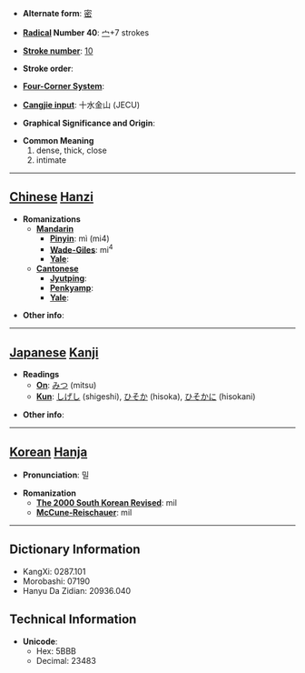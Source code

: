 * '''Alternate form''': [[密]]

* '''[[Wiktionary:Chinese radical index| Radical]] Number 40''': [[Wiktionary:Chinese radical index 宀|宀]]+7 strokes

* '''[[Wiktionary:Chinese total strokes index|Stroke number]]''': [[Wiktionary:Chinese total strokes index 10|10]]

* '''Stroke order''': 

* '''[[Wiktionary:Chinese four corner index|Four-Corner System]]''': 

* '''[[Wiktionary:Chinese Cangjie index|Cangjie input]]''': 十水金山 (JECU)

* '''Graphical Significance and Origin''': 

* '''Common Meaning'''
*#dense, thick, close
*# intimate


----

== [[Chinese]] [[Hanzi]] ==

* '''Romanizations'''
** '''[[Mandarin]]'''
*** '''[[Pinyin]]''': mì (mi4)
*** '''[[Wade-Giles]]''': mi<sup>4</sup>
*** '''[[Yale]]''': 
** '''[[Cantonese]]'''
*** '''[[Jyutping]]''':
*** '''[[Penkyamp]]''': 
*** '''[[Yale]]''': 

* '''Other info''': 

----

== [[Japanese]] [[Kanji]] ==

* '''Readings'''
** '''[[On]]''': [[みつ]] (mitsu)
** '''[[Kun]]''': [[しげし]] (shigeshi), [[ひそか]] (hisoka), [[ひそかに]] (hisokani)

* '''Other info''':  

----

== [[Korean]] [[Hanja]] ==

* '''Pronunciation''': 밀

* '''Romanization'''
** '''[[The 2000 South Korean Revised Romanization|The 2000 South Korean Revised]]''': mil
** '''[[McCune-Reischauer]]''': mil

----

== Dictionary Information ==

* KangXi: 0287.101
* Morobashi: 07190
* Hanyu Da Zidian: 20936.040

== Technical Information ==

* '''Unicode''':
** Hex: 5BBB
** Decimal: 23483
